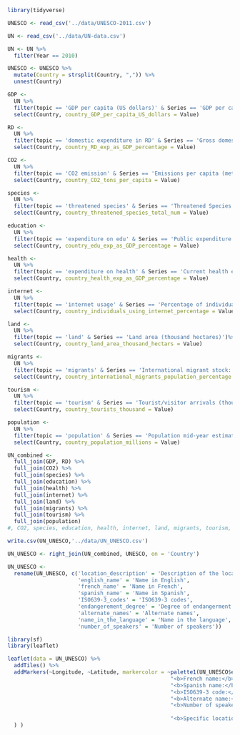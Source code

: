 ```r
library(tidyverse)
```

```r
UNESCO <- read_csv('../data/UNESCO-2011.csv')
```

```r
UN <- read_csv('../data/UN-data.csv')
```
```r
UN <- UN %>% 
  filter(Year == 2010)
```


```r
UNESCO <- UNESCO %>% 
  mutate(Country = strsplit(Country, ",")) %>% 
  unnest(Country)
```

```r
GDP <-
  UN %>% 
  filter(topic == 'GDP per capita (US dollars)' & Series == 'GDP per capita (US dollars)') %>%
  select(Country, country_GDP_per_capita_US_dollars = Value)
```

```r
RD <-
  UN %>% 
  filter(topic == 'domestic expenditure in RD' & Series == 'Gross domestic expenditure on R & D: as a percentage of GDP (%)') %>% 
  select(Country, country_RD_exp_as_GDP_percentage = Value)
```

```r
CO2 <-
  UN %>% 
  filter(topic == 'CO2 emission' & Series == 'Emissions per capita (metric tons of carbon dioxide)')%>% 
  select(Country, country_CO2_tons_per_capita = Value)
```

```r
species <-
  UN %>% 
  filter(topic == 'threatened species' & Series == 'Threatened Species: Total (number)')%>% 
  select(Country, country_threatened_species_total_num = Value)
```

```r
education <-
  UN %>% 
  filter(topic == 'expenditure on edu' & Series == 'Public expenditure on education (% of GDP)')%>% 
  select(Country, country_edu_exp_as_GDP_percentage = Value)
```

```r
health <-
  UN %>% 
  filter(topic == 'expenditure on health' & Series == 'Current health expenditure (% of GDP)')%>% 
  select(Country, country_health_exp_as_GDP_percentage = Value)
```

```r
internet <-
  UN %>% 
  filter(topic == 'internet usage' & Series == 'Percentage of individuals using the internet')%>% 
  select(Country, country_individuals_using_internet_percentage = Value)
```

```r
land <-
  UN %>% 
  filter(topic == 'land' & Series == 'Land area (thousand hectares)')%>% 
  select(Country, country_land_area_thousand_hectars = Value)
```

```r
migrants <-
  UN %>% 
  filter(topic == 'migrants' & Series == 'International migrant stock: Both sexes (% total population)')%>% 
  select(Country, country_international_migrants_population_percentage = Value)

```

```r
tourism <-
  UN %>% 
  filter(topic == 'tourism' & Series == 'Tourist/visitor arrivals (thousands)')%>% 
  select(Country, country_tourists_thousand = Value)
```

```r
population <-
  UN %>% 
  filter(topic == 'population' & Series == 'Population mid-year estimates (millions)')%>% 
  select(Country, country_population_millions = Value)
```

```r
UN_combined <-
  full_join(GDP, RD) %>% 
  full_join(CO2) %>% 
  full_join(species) %>% 
  full_join(education) %>% 
  full_join(health) %>% 
  full_join(internet) %>% 
  full_join(land) %>% 
  full_join(migrants) %>% 
  full_join(tourism) %>% 
  full_join(population) 
#, CO2, species, education, health, internet, land, migrants, tourism, population)

```


```r
write.csv(UN_UNESCO,'../data/UN_UNESCO.csv')
```

```r
UN_UNESCO <- right_join(UN_combined, UNESCO, on = 'Country')
```
```r
UN_UNESCO <- 
  rename(UN_UNESCO, c('location_description' = 'Description of the location', 
                      'english_name' = 'Name in English',
                      'french_name' = 'Name in French',
                      'spanish_name' = 'Name in Spanish',
                      'ISO639-3_codes' = 'ISO639-3 codes',
                      'endangerement_degree' = 'Degree of endangerment', 
                      'alternate_names' = 'Alternate names', 
                      'name_in_the_language' = 'Name in the language', 
                      'number_of_speakers' = 'Number of speakers'))

```


```r
library(sf)
library(leaflet)
```


```r
leaflet(data = UN_UNESCO) %>% 
  addTiles() %>%
  addMarkers(~Longitude, ~Latitude, markercolor = ~palette1(UN_UNESCO$endangerement_degree), popup = paste( "<b>English name:</b>", UN_UNESCO$english_name,"<br>",
                                                   "<b>French name:</b>", UN_UNESCO$french_name,"<br>",
                                                   "<b>Spanish name:</b>", UN_UNESCO$spanish_name, "<br>",
                                                   "<b>ISO639-3 code:</b>", UN_UNESCO$`ISO639-3_codes`,"<br>",
                                                   "<b>Alternate name:</b>", UN_UNESCO$alternate_names,"<br>",
                                                   "<b>Number of speakers:</b>", UN_UNESCO$number_of_speakers,"<br>",
                                                   
                                                   "<b>Specific location(s):</b>", UN_UNESCO$location_description,"<br>"
  ) )
```

